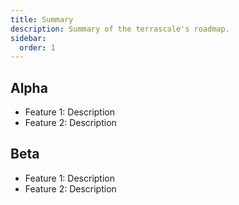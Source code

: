 ```yaml
---
title: Summary
description: Summary of the terrascale's roadmap.
sidebar:
  order: 1
---
```


## Alpha

- Feature 1: Description
- Feature 2: Description

## Beta

- Feature 1: Description
- Feature 2: Description
